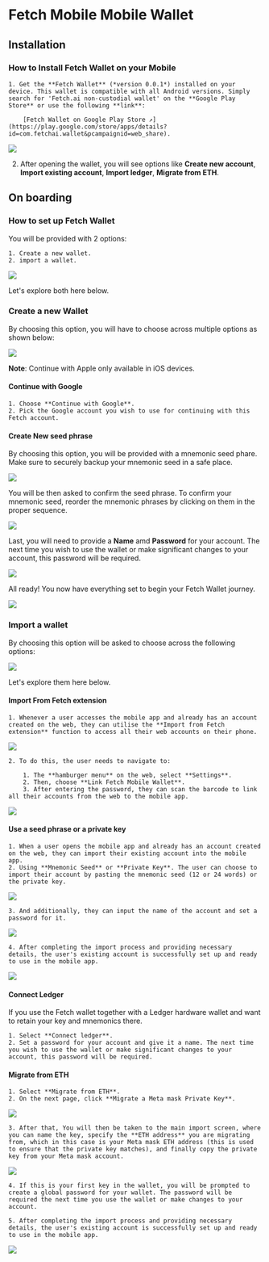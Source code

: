 # Fetch Mobile Mobile Wallet

## Installation

### How to Install Fetch Wallet on your Mobile

    1. Get the **Fetch Wallet** (*version 0.0.1*) installed on your device. This wallet is compatible with all Android versions. Simply search for 'Fetch.ai non-custodial wallet' on the **Google Play Store** or use the following **link**:

        [Fetch Wallet on Google Play Store ↗️](https://play.google.com/store/apps/details?id=com.fetchai.wallet&pcampaignid=web_share).

![](src/images/guides/wallet/mobile_1.png)

2. After opening the wallet, you will see options like **Create new account**, **Import existing account**, **Import ledger**, **Migrate from ETH**.

## On boarding

### How to set up Fetch Wallet

You will be provided with 2 options:

    1. Create a new wallet.
    2. import a wallet.

![](src/images/guides/wallet/mobile_2.png)

Let's explore both here below.

### Create a new Wallet

By choosing this option, you will have to choose across multiple options as shown below:

![](src/images/guides/wallet/mobile_3.png)

**Note**: Continue with Apple only available in iOS devices.

#### Continue with Google

    1. Choose **Continue with Google**.
    2. Pick the Google account you wish to use for continuing with this Fetch account.

#### Create New seed phrase

By choosing this option, you will be provided with a mnemonic seed phare. Make sure to securely backup your mnemonic seed in a safe place.

![](src/images/guides/wallet/mobile_5.png)

You will be then asked to confirm the seed phrase. To confirm your mnemonic seed, reorder the mnemonic phrases by clicking on them in the proper sequence.

![](src/images/guides/wallet/mobile_6.png)

Last, you will need to provide a **Name** amd **Password** for your account. The next time you wish to use the wallet or make significant changes to your account, this password will be required.

![](src/images/guides/wallet/mobile_7.png)

All ready! You now have everything set to begin your Fetch Wallet journey.

![](src/images/guides/wallet/mobile_8.png)

### Import a wallet

By choosing this option will be asked to choose across the following options:

![](src/images/guides/wallet/mobile_9.png)

Let's explore them here below.

#### Import From Fetch extension

    1. Whenever a user accesses the mobile app and already has an account created on the web, they can utilise the **Import from Fetch extension** function to access all their web accounts on their phone.

![](src/images/guides/wallet/mobile_10.png)

    2. To do this, the user needs to navigate to:

        1. The **hamburger menu** on the web, select **Settings**.
        2. Then, choose **Link Fetch Mobile Wallet**.
        3. After entering the password, they can scan the barcode to link all their accounts from the web to the mobile app.

![](src/images/guides/wallet/mobile_12.png)

#### Use a seed phrase or a private key

    1. When a user opens the mobile app and already has an account created on the web, they can import their existing account into the mobile app.
    2. Using **Mnemonic Seed** or **Private Key**. The user can choose to import their account by pasting the mnemonic seed (12 or 24 words) or the private key.

![](src/images/guides/wallet/mobile_13.png)

    3. And additionally, they can input the name of the account and set a password for it.

![](src/images/guides/wallet/mobile_14.png)

    4. After completing the import process and providing necessary details, the user's existing account is successfully set up and ready to use in the mobile app.

![](src/images/guides/wallet/mobile_15.png)

#### Connect Ledger

If you use the Fetch wallet together with a Ledger hardware wallet and want to retain your key and mnemonics there.

    1. Select **Connect ledger**.
    2. Set a password for your account and give it a name. The next time you wish to use the wallet or make significant changes to your account, this password will be required.

#### Migrate from ETH

    1. Select **Migrate from ETH**.
    2. On the next page, click **Migrate a Meta mask Private Key**.

![](src/images/guides/wallet/mobile_16.png)

    3. After that, You will then be taken to the main import screen, where you can name the key, specify the **ETH address** you are migrating from, which in this case is your Meta mask ETH address (this is used to ensure that the private key matches), and finally copy the private key from your Meta mask account.

![](src/images/guides/wallet/mobile_17.png)

    4. If this is your first key in the wallet, you will be prompted to create a global password for your wallet. The password will be required the next time you use the wallet or make changes to your account.

    5. After completing the import process and providing necessary details, the user's existing account is successfully set up and ready to use in the mobile app.

![](src/images/guides/wallet/mobile_18.png)

